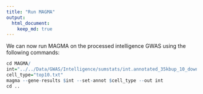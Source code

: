 ```yaml
---
title: "Run MAGMA"
output: 
  html_document:
    keep_md: true
---
```


We can now run MAGMA on the processed intelligence GWAS using the following commands:

```R
cd MAGMA/
int="../../Data/GWAS/Intelligence/sumstats/int.annotated_35kbup_10_down.genes.raw"
cell_type="top10.txt"
magma --gene-results $int --set-annot $cell_type --out int
cd ..
```